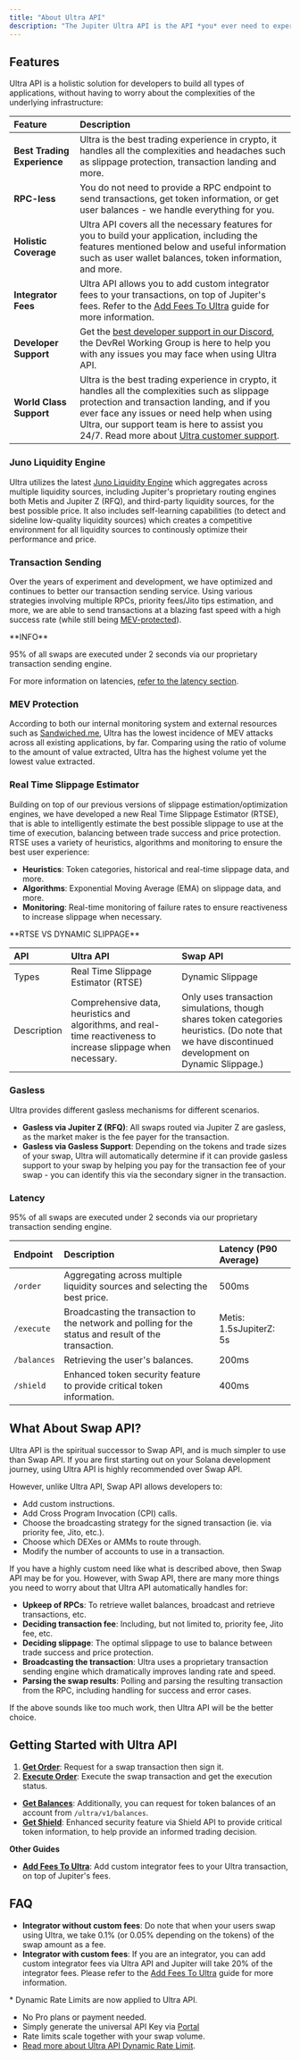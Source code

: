 ```yaml
---
title: "About Ultra API"
description: "The Jupiter Ultra API is the API *you* ever need to experience or build the best trading experience on Solana."
---
```


## Features

Ultra API is a holistic solution for developers to build all types of applications, without having to worry about the complexities of the underlying infrastructure:

| Feature                     | Description                                                                                                                                                                                                                                                                                                                                   |
| :--------------------------- | :-------------------------------------------------------------------------------------------------------------------------------------------------------------------------------------------------------------------------------------------------------------------------------------------------------------------------------------------- |
| **Best Trading Experience** | Ultra is the best trading experience in crypto, it handles all the complexities and headaches such as slippage protection, transaction landing and more.                                                                                                                                                                                      |
| **RPC-less**                | You do not need to provide a RPC endpoint to send transactions, get token information, or get user balances - we handle everything for you.                                                                                                                                                                                                   |
| **Holistic Coverage**       | Ultra API covers all the necessary features for you to build your application, including the features mentioned below and useful information such as user wallet balances, token information, and more.                                                                                                                                       |
| **Integrator Fees**         | Ultra API allows you to add custom integrator fees to your transactions, on top of Jupiter's fees. Refer to the [Add Fees To Ultra](/docs/ultra-api/add-fees-to-ultra) guide for more information.                                                                                                                                            |
| **Developer Support**       | Get the [best developer support in our Discord](https://discord.gg/jup), the DevRel Working Group is here to help you with any issues you may face when using Ultra API.                                                                                                                                                                      |
| **World Class Support**     | Ultra is the best trading experience in crypto, it handles all the complexities such as slippage protection and transaction landing, and if you ever face any issues or need help when using Ultra, our support team is here to assist you 24/7. Read more about [Ultra customer support](/resources/support#customer-support). |

### Juno Liquidity Engine

Ultra utilizes the latest [Juno Liquidity Engine](/routing) which aggregates across multiple liquidity sources, including Jupiter's proprietary routing engines both Metis and Jupiter Z (RFQ), and third-party liquidity sources, for the best possible price. It also includes self-learning capabilities (to detect and sideline low-quality liquidity sources) which creates a competitive environment for all liquidity sources to continously optimize their performance and price.

### Transaction Sending

Over the years of experiment and development, we have optimized and continues to better our transaction sending service. Using various strategies involving multiple RPCs, priority fees/Jito tips estimation, and more, we are able to send transactions at a blazing fast speed with a high success rate (while still being [MEV-protected](#mev-protection)).

<Note>
  **INFO**

  95% of all swaps are executed under 2 seconds via our proprietary transaction sending engine.

  For more information on latencies, [refer to the latency section](#latency).
</Note>

### MEV Protection

According to both our internal monitoring system and external resources such as [Sandwiched.me](https://sandwiched.me/sandwiches), Ultra has the lowest incidence of MEV attacks across all existing applications, by far. Comparing using the ratio of volume to the amount of value extracted, Ultra has the highest volume yet the lowest value extracted.

### Real Time Slippage Estimator

Building on top of our previous versions of slippage estimation/optimization engines, we have developed a new Real Time Slippage Estimator (RTSE), that is able to intelligently estimate the best possible slippage to use at the time of execution, balancing between trade success and price protection. RTSE uses a variety of heuristics, algorithms and monitoring to ensure the best user experience:

* **Heuristics**: Token categories, historical and real-time slippage data, and more.
* **Algorithms**: Exponential Moving Average (EMA) on slippage data, and more.
* **Monitoring**: Real-time monitoring of failure rates to ensure reactiveness to increase slippage when necessary.

<Note>
  **RTSE VS DYNAMIC SLIPPAGE**

  | <span class="dark:text-white text-black">API</span>         | <span class="dark:text-white text-black">Ultra API</span>                                                                                                      | <span class="dark:text-white text-black">Swap API</span>                                                                                                                                           |
  | :----------- | :-------------------------------------------------------------------------------------------------------------- | :-------------------------------------------------------------------------------------------------------------------------------------------------- |
  | Types       | Real Time Slippage Estimator (RTSE)                                                                            | Dynamic Slippage                                                                                                                                   |
  | Description | Comprehensive data, heuristics and algorithms, and real-time reactiveness to increase slippage when necessary. | Only uses transaction simulations, though shares token categories heuristics. (Do note that we have discontinued development on Dynamic Slippage.) |
</Note>

### Gasless

Ultra provides different gasless mechanisms for different scenarios.

* **Gasless via Jupiter Z (RFQ)**: All swaps routed via Jupiter Z are gasless, as the market maker is the fee payer for the transaction.
* **Gasless via Gasless Support**: Depending on the tokens and trade sizes of your swap, Ultra will automatically determine if it can provide gasless support to your swap by helping you pay for the transaction fee of your swap - you can identify this via the secondary signer in the transaction.

### Latency

95% of all swaps are executed under 2 seconds via our proprietary transaction sending engine.

| Endpoint    | Description                                                                                           | Latency (P90 Average)   |
| :----------- | :----------------------------------------------------------------------------------------------------- | :----------------------- |
| `/order`    | Aggregating across multiple liquidity sources and selecting the best price.                           | 500ms                   |
| `/execute`  | Broadcasting the transaction to the network and polling for the status and result of the transaction. | Metis: 1.5sJupiterZ: 5s |
| `/balances` | Retrieving the user's balances.                                                                       | 200ms                   |
| `/shield`   | Enhanced token security feature to provide critical token information.                                | 400ms                   |

## What About Swap API?

Ultra API is the spiritual successor to Swap API, and is much simpler to use than Swap API. If you are first starting out on your Solana development journey, using Ultra API is highly recommended over Swap API.

However, unlike Ultra API, Swap API allows developers to:

* Add custom instructions.
* Add Cross Program Invocation (CPI) calls.
* Choose the broadcasting strategy for the signed transaction (ie. via priority fee, Jito, etc.).
* Choose which DEXes or AMMs to route through.
* Modify the number of accounts to use in a transaction.

If you have a highly custom need like what is described above, then Swap API may be for you. However, with Swap API, there are many more things you need to worry about that Ultra API automatically handles for:

* **Upkeep of RPCs**: To retrieve wallet balances, broadcast and retrieve transactions, etc.
* **Deciding transaction fee**: Including, but not limited to, priority fee, Jito fee, etc.
* **Deciding slippage**: The optimal slippage to use to balance between trade success and price protection.
* **Broadcasting the transaction**: Ultra uses a proprietary transaction sending engine which dramatically improves landing rate and speed.
* **Parsing the swap results**: Polling and parsing the resulting transaction from the RPC, including handling for success and error cases.

If the above sounds like too much work, then Ultra API will be the better choice.

## Getting Started with Ultra API

1. [**Get Order**](/docs/ultra/get-order): Request for a swap transaction then sign it.
2. [**Execute Order**](/docs/ultra/execute-order): Execute the swap transaction and get the execution status.

* [**Get Balances**](/docs/ultra/get-balances): Additionally, you can request for token balances of an account from `/ultra/v1/balances`.
* [**Get Shield**](/docs/ultra/get-shield): Enhanced security feature via Shield API to provide critical token information, to help provide an informed trading decision.

**Other Guides**

* [**Add Fees To Ultra**](/docs/ultra/add-fees-to-ultra): Add custom integrator fees to your Ultra transaction, on top of Jupiter's fees.

## FAQ

<AccordionGroup>
<Accordion title="Can I add custom integrator fees to Ultra API?">

* **Integrator without custom fees**: Do note that when your users swap using Ultra, we take 0.1% (or 0.05% depending on the tokens) of the swap amount as a fee.
* **Integrator with custom fees**: If you are an integrator, you can add custom integrator fees via Ultra API and Jupiter will take 20% of the integrator fees. Please refer to the [Add Fees To Ultra](/docs/ultra-api/add-fees-to-ultra) guide for more information.
</Accordion>

<Accordion title="What is the rate limit for Ultra API?">
* Dynamic Rate Limits are now applied to Ultra API.

  * No Pro plans or payment needed.
  * Simply generate the universal API Key via [Portal](https://portal.jup.ag)
  * Rate limits scale together with your swap volume.
  * [Read more about Ultra API Dynamic Rate Limit](/portal/rate-limit).
</Accordion>
</AccordionGroup>
